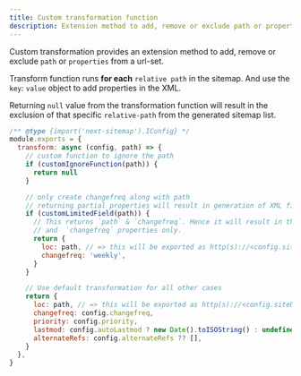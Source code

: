 ```yaml
---
title: Custom transformation function
description: Extension method to add, remove or exclude path or properties from a url-set.
---
```


Custom transformation provides an extension method to add, remove or exclude `path` or `properties` from a url-set.

Transform function runs **for each** `relative path` in the sitemap. And use the `key`: `value` object to add properties in the XML.

Returning `null` value from the transformation function will result in the exclusion of that specific `relative-path` from the generated sitemap list.

```jsx
/** @type {import('next-sitemap').IConfig} */
module.exports = {
  transform: async (config, path) => {
    // custom function to ignore the path
    if (customIgnoreFunction(path)) {
      return null
    }

    // only create changefreq along with path
    // returning partial properties will result in generation of XML field with only returned values.
    if (customLimitedField(path)) {
      // This returns `path` & `changefreq`. Hence it will result in the generation of XML field with `path`
      // and  `changefreq` properties only.
      return {
        loc: path, // => this will be exported as http(s)://<config.siteUrl>/<path>
        changefreq: 'weekly',
      }
    }

    // Use default transformation for all other cases
    return {
      loc: path, // => this will be exported as http(s)://<config.siteUrl>/<path>
      changefreq: config.changefreq,
      priority: config.priority,
      lastmod: config.autoLastmod ? new Date().toISOString() : undefined,
      alternateRefs: config.alternateRefs ?? [],
    }
  },
}
```
